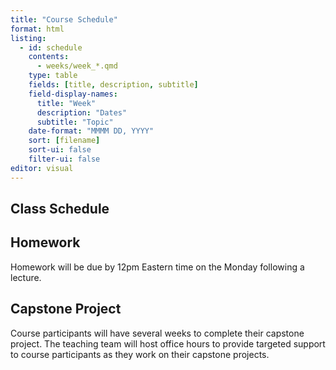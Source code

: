 ```yaml
---
title: "Course Schedule"
format: html
listing:
  - id: schedule
    contents:
      - weeks/week_*.qmd
    type: table
    fields: [title, description, subtitle]
    field-display-names:
      title: "Week"
      description: "Dates"
      subtitle: "Topic"
    date-format: "MMMM DD, YYYY"
    sort: [filename]
    sort-ui: false
    filter-ui: false
editor: visual
---
```


## Class Schedule

::: {#schedule}
:::

## Homework

Homework will be due by 12pm Eastern time on the Monday following a lecture.

## Capstone Project

Course participants will have several weeks to complete their capstone project. The teaching team will host office hours to provide targeted support to course participants as they work on their capstone projects.
